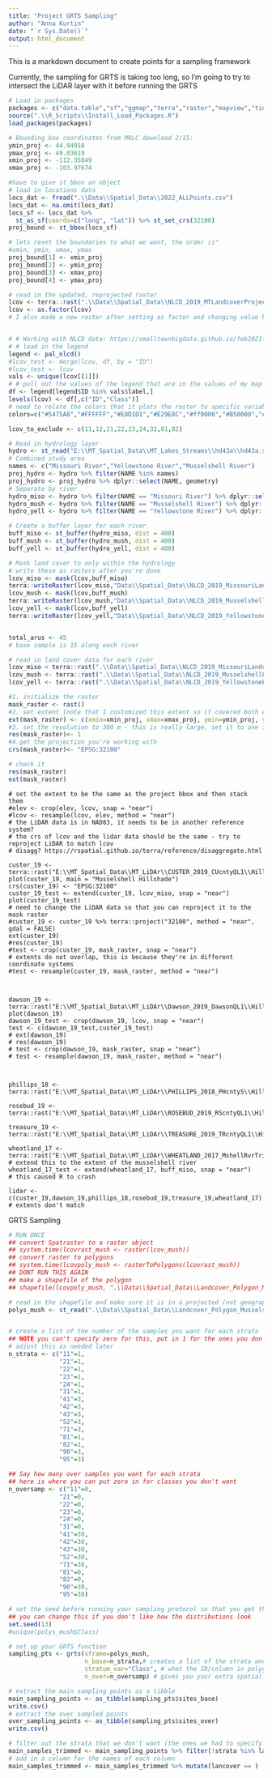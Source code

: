 ```yaml
---
title: "Project GRTS Sampling"
author: "Anna Kurtin"
date: "`r Sys.Date()`"
output: html_document
---
```



This is a markdown document to create points for a sampling framework 

Currently, the sampling for GRTS is taking too long, so I'm going to try to intersect the LiDAR layer with it before running the GRTS



```r
# Load in packages
packages <- c("data.table","sf","ggmap","terra","raster","mapview","tidyverse","rgdal","XML","methods","FedData","rasterVis","tidyterra","spsurvey", "spData", "usmap")
source(".\\R_Scripts\\Install_Load_Packages.R")
load_packages(packages)
```


```r
# Bounding box coordinates from MRLC download 2/15:
ymin_proj <- 44.94910
ymax_proj <- 49.03619
xmin_proj <- -112.35849
xmax_proj <- -103.97674

#have to give st_bbox an object
# load in locations data
locs_dat <- fread(".\\Data\\Spatial_Data\\2022_ALLPoints.csv")
locs_dat <- na.omit(locs_dat)
locs_sf <- locs_dat %>% 
  st_as_sf(coords=c("long", "lat")) %>% st_set_crs(32100)
proj_bound <- st_bbox(locs_sf)

# lets reset the boundaries to what we want, the order is"
#xmin, ymin, xmax, ymax
proj_bound[1] <- xmin_proj
proj_bound[2] <- ymin_proj
proj_bound[3] <- xmax_proj
proj_bound[4] <- ymax_proj

```


```r
# read in the updated, reprojected raster
lcov <- terra::rast(".\\Data\\Spatial_Data\\NLCD_2019_MTLandcoverProjected.tiff")
lcov <- as.factor(lcov)
# I also made a new raster after setting as factor and changing value but I would just run this code chunk every time lcov_new <- terra::rast(".\\Data\\Spatial_Data\\NLCD_2019_MTLandcoverProjectedEdited.tiff")


# # Working with NLCD data: https://smalltownbigdata.github.io/feb2021-landcover/feb2021-landcover.html
# # load in the legend 
legend <- pal_nlcd()
#lcov_test <- merge(lcov, df, by = "ID")
#lcov_test <- lcov
vals <- unique(lcov[[1]])
# # pull out the values of the legend that are in the values of my map
df <- legend[legend$ID %in% vals$label,]
levels(lcov) <- df[,c("ID","Class")]
# need to relate the colors that it plots the raster to specific variables 
colors=c("#5475A8","#FFFFFF","#E8D1D1","#E29E8C","#ff0000","#B50000","#D2CDC0","#85C77E","#38814E","#D4E7B0","#DCCA8F","#FDE9AA","#FBF65D","#CA9146","#C8E6F8","#64B3D5")

lcov_to_exclude <- c(11,12,21,22,23,24,31,81,82)
```

```r
# Read in hydrology layer
hydro <- st_read("E:\\MT_Spatial_Data\\MT_Lakes_Streams\\hd43a\\hd43a.shp")
# Combined study area
names <- c("Missouri River","Yellowstone River","Musselshell River")
proj_hydro <- hydro %>% filter(NAME %in% names)
proj_hydro <- proj_hydro %>% dplyr::select(NAME, geometry)
# Separate by river
hydro_miso <- hydro %>% filter(NAME == "Missouri River") %>% dplyr::select(NAME, geometry)
hydro_mush <- hydro %>% filter(NAME == "Musselshell River") %>% dplyr::select(NAME, geometry)
hydro_yell <- hydro %>% filter(NAME == "Yellowstone River") %>% dplyr::select(NAME, geometry)

# Create a buffer layer for each river
buff_miso <- st_buffer(hydro_miso, dist = 400)
buff_mush <- st_buffer(hydro_mush, dist = 400)
buff_yell <- st_buffer(hydro_yell, dist = 400)

# Mask land cover to only within the hydrology 
# write these as rasters after you're done
lcov_miso <- mask(lcov,buff_miso)
terra::writeRaster(lcov_miso,"Data\\Spatial_Data\\NLCD_2019_MissouriLandcover.tiff")
lcov_mush <- mask(lcov,buff_mush)
terra::writeRaster(lcov_mush,"Data\\Spatial_Data\\NLCD_2019_MusselshellLandcover.tiff")
lcov_yell <- mask(lcov,buff_yell)
terra::writeRaster(lcov_yell,"Data\\Spatial_Data\\NLCD_2019_YellowstoneLandcover.tiff")


total_arus <- 45
# base sample is 15 along each river
```

```r
# read in land cover data for each river 
lcov_miso < terra::rast(".\\Data\\Spatial_Data\\NLCD_2019_MissouriLandcover.tiff")
lcov_mush <- terra::rast(".\\Data\\Spatial_Data\\NLCD_2019_MusselshellLandcover.tiff")
lcov_yell <- terra::rast(".\\Data\\Spatial_Data\\NLCD_2019_YellowstoneLandcover.tiff")

```

```r
#1. initialize the raster
mask_raster <- rast()
#2. set extent (note that I customized this extent so it covered both elc_habitat and humanacess) (this usually requires some research to set your bounding box)
ext(mask_raster) <- c(xmin=xmin_proj, xmax=xmax_proj, ymin=ymin_proj, ymax=ymax_proj) 	
#3. set the resolution to 300 m - this is really large, set it to one instead
res(mask_raster)<- 1
#4.get the projection you're working with
crs(mask_raster)<- "EPSG:32100"

# check it
res(mask_raster)
ext(mask_raster)
```

```Masking
# set the extent to be the same as the project bbox and then stack them
#elev <- crop(elev, lcov, snap = "near")
#lcov <- resample(lcov, elev, method = "near")
# the LiDAR data is in NAD83, it needs to be in another reference system?
# the crs of lcov and the lidar data should be the same - try to reproject LiDAR to match lcov
# disagg? https://rspatial.github.io/terra/reference/disaggregate.html

custer_19 <- terra::rast("E:\\MT_Spatial_Data\\MT_LiDAr\\CUSTER_2019_CUcntyQL1\\Hillshade.tif")
plot(custer_19, main = "Musselshell Hillshade")
crs(custer_19) <- "EPSG:32100"
custer_19_test <- extend(custer_19, lcov_miso, snap = "near")
plot(custer_19_test)
# need to change the LiDAR data so that you can reproject it to the mask raster
#custer_19 <- custer_19 %>% terra::project("32100", method = "near", gdal = FALSE)
ext(custer_19)
#res(custer_19)
#test <- crop(custer_19, mask_raster, snap = "near")
# extents do not overlap, this is because they're in different coordinate systems
#test <- resample(custer_19, mask_raster, method = "near")



dawson_19 <- terra::rast("E:\\MT_Spatial_Data\\MT_LiDAr\\Dawson_2019_DawsonQL1\\Hillshade.tif")
plot(dawson_19)
dawson_19_test <- crop(dawson_19, lcov, snap = "near")
test <- c(dawson_19_test,custer_19_test)
# ext(dawson_19)
# res(dawson_19)
# test <- crop(dawson_19, mask_raster, snap = "near")
# test <- resample(dawson_19, mask_raster, method = "near")



phillips_18 <- terra::rast("E:\\MT_Spatial_Data\\MT_LiDAr\\PHILLIPS_2018_PHcntyS\\Hillshade.tif")

rosebud_19 <- terra::rast("E:\\MT_Spatial_Data\\MT_LiDAr\\ROSEBUD_2019_RScntyQL1\\Hillshade.tif")

treasure_19 <- terra::rast("E:\\MT_Spatial_Data\\MT_LiDAr\\TREASURE_2019_TRcntyQL1\\Hillshade.tif")

wheatland_17 <- terra::rast("E:\\MT_Spatial_Data\\MT_LiDAr\\WHEATLAND_2017_MshellRvrTribs\\Hillshade.tif")
# extend this to the extent of the musselshell river
wheatland_17_test <- extend(wheatland_17, buff_miso, snap = "near")
# this caused R to crash 

lidar <- c(custer_19,dawson_19,phillips_18,rosebud_19,treasure_19,wheatland_17)
# extents don't match 

```

GRTS Sampling

```r
# RUN ONCE
## convert Spatraster to a raster object
## system.time(lcovrast_mush <- raster(lcov_mush))
## convert raster to polygons
## system.time(lcovpoly_mush <- rasterToPolygons(lcovrast_mush))
## DONT RUN THIS AGAIN
## make a shapefile of the polygon
## shapefile(lcovpoly_mush, ".\\Data\\Spatial_Data\\Landcover_Polygon_Musselshell.shp")

# read in the shapefile and make sure it is in a projected (not geographic) coordinate system
polys_mush <- st_read(".\\Data\\Spatial_Data\\Landcover_Polygon_Musselshell.shp") 


# create a list of the number of the samples you want for each strata
## NOTE you can't specify zero for this, put in 1 for the ones you don't want
# adjust this as needed later
n_strata <- c("11"=1,
              "21"=1,
              "22"=1,
              "23"=1,
              "24"=1,
              "31"=1,
              "41"=3,
              "42"=3,
              "43"=3,
              "52"=3,
              "71"=3,
              "81"=1,
              "82"=1,
              "90"=3,
              "95"=3)

## Say how many over samples you want for each strata
## here is where you can put zero in for classes you don't want 
n_oversamp <- c("11"=0,
              "21"=0,
              "22"=0,
              "23"=0,
              "24"=0,
              "31"=0,
              "41"=30,
              "42"=30,
              "43"=30,
              "52"=30,
              "71"=30,
              "81"=0,
              "82"=0,
              "90"=30,
              "95"=30)

# set the seed before running your sampling protocol so that you get the same randomness every time
## you can change this if you don't like how the distributions look 
set.seed(13)
#unique(polys_mush$Class)

# set up your GRTS function
sampling_pts <- grts(sframe=polys_mush,
                     n_base=n_strata,# creates a list of the strata and how many points within each strata
                     stratum_var="Class", # what the ID/column in polygon data is that you're stratifying by 
                     n_over=n_oversamp) # gives you your extra spatially balanced points

# extract the main sampling points as a tibble
main_sampling_points <- as_tibble(sampling_pts$sites_base)
write.csv()
# extract the over sampled points
over_sampling_points <- as_tibble(sampling_pts$sites_over)
write.csv()

# filter out the strata that we don't want (the ones we had to specify to only sample one of)
main_samples_trimmed <- main_sampling_points %>% filter(!strata %in% lancov_to_exclude)
# add in a column for the names of each column 
main_samples_trimmed <- main_samples_trimmed %>% mutate(lancover == )
```




